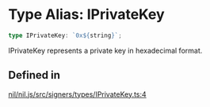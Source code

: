 # Type Alias: IPrivateKey

```ts
type IPrivateKey: `0x${string}`;
```

IPrivateKey represents a private key in hexadecimal format.

## Defined in

[nil/nil.js/src/signers/types/IPrivateKey.ts:4](https://github.com/NilFoundation/nil.js/blob/d8bba16997233f201c54e5c49ccea4dad0518b53/src/signers/types/IPrivateKey.ts#L4)
